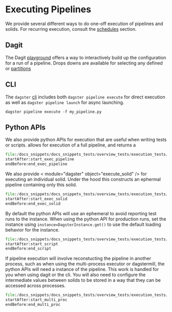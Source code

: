 
<DynamicMetaTags
  title="Execution | Dagster"
  description="How to execute solids and pipelines in Dagster"
/>

# Executing Pipelines

We provide several different ways to do one-off execution of pipelines and solids. For recurring execution, consult the [schedules](/overview/scheduling-partitions/schedules) section.

## Dagit

The Dagit [playground](/overview/dagit#playground) offers a way to interactively build up the configuration for a run of a pipeline. Drops downs are available for selecting any defined <PyObject module="dagster" object="PresetDefinition" displayText='Presets' /> or [partitions](/overview/scheduling-partitions/partitions)

## CLI

The `dagster` [cli](/_apidocs/cli) includes both `dagster pipeline execute` for direct execution as well as `dagster pipeline launch` for async launching.

```
dagster pipeline execute -f my_pipeline.py
```

## Python APIs

We also provide python APIs for execution that are useful when writing tests or scripts. <PyObject module="dagster" object="execute_pipeline" /> allows for execution of a full pipeline, and returns a <PyObject module="dagster" object="PipelineExecutionResult" />

```python literalinclude caption=test_pipeline.py
file:/docs_snippets/docs_snippets_tests/overview_tests/execution_tests/test_execute.py
startAfter:start_exec_pipeline
endBefore:end_exec_pipeline
```

We also provide < module="dagster" object="execute_solid" /> for executing an individual solid. Under the hood this constructs an ephermal pipeline containing only this solid.

```python literalinclude caption=test_solid.py
file:/docs_snippets/docs_snippets_tests/overview_tests/execution_tests/test_execute.py
startAfter:start_exec_solid
endBefore:end_exec_solid
```

By default the python APIs will use an ephemeral <PyObject module="dagster" object="DagsterInstance" /> to avoid reporting test runs to the instance. When using the python API for production runs, set the instance using `instance=DagsterInstance.get()` to use the default loading behavior for the instance.

```python literalinclude caption=execute.py
file:/docs_snippets/docs_snippets_tests/overview_tests/execution_tests/test_execute.py
startAfter:start_script
endBefore:end_script
```

If pipeline execution will involve reconstucting the pipeline in another process, such as when using the multi-process executor or dagstermill, the python APIs will need a <PyObject module="dagster" object="reconstructable" /> instance of the pipeline. This work is handled for you when using dagit or the cli. You will also need to configure the intermediate values between solids to be stored in a way that they can be accessed across processes.

```python literalinclude caption=execute.py
file:/docs_snippets/docs_snippets_tests/overview_tests/execution_tests/test_execute.py
startAfter:start_multi_proc
endBefore:end_multi_proc
```

